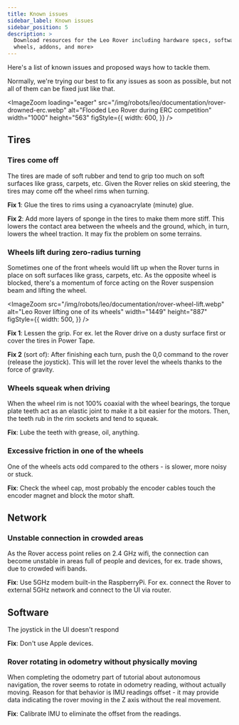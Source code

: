 ```yaml
---
title: Known issues
sidebar_label: Known issues
sidebar_position: 5
description: >
  Download resources for the Leo Rover including hardware specs, software,
  wheels, addons, and more>
---
```


Here's a list of known issues and proposed ways how to tackle them.

Normally, we're trying our best to fix any issues as soon as possible, but not
all of them can be fixed just like that.

<ImageZoom
  loading="eager"
  src="/img/robots/leo/documentation/rover-drowned-erc.webp"
  alt="Flooded Leo Rover during ERC competition"
  width="1000"
  height="563"
  figStyle={{
    width: 600,
  }}
/>

## Tires

### Tires come off

The tires are made of soft rubber and tend to grip too much on soft surfaces
like grass, carpets, etc. Given the Rover relies on skid steering, the tires may
come off the wheel rims when turning.

**Fix 1**: Glue the tires to rims using a cyanoacrylate (minute) glue.

**Fix 2**: Add more layers of sponge in the tires to make them more stiff. This
lowers the contact area between the wheels and the ground, which, in turn,
lowers the wheel traction. It may fix the problem on some terrains.

### Wheels lift during zero-radius turning

Sometimes one of the front wheels would lift up when the Rover turns in place on
soft surfaces like grass, carpets, etc. As the opposite wheel is blocked,
there's a momentum of force acting on the Rover suspension beam and lifting the
wheel.

<ImageZoom
  src="/img/robots/leo/documentation/rover-wheel-lift.webp"
  alt="Leo Rover lifting one of its wheels"
  width="1449"
  height="887"
  figStyle={{
    width: 500,
  }}
/>

**Fix 1**: Lessen the grip. For ex. let the Rover drive on a dusty surface first
or cover the tires in Power Tape.

**Fix 2** (sort of): After finishing each turn, push the 0,0 command to the
rover (release the joystick). This will let the rover level the wheels thanks to
the force of gravity.

### Wheels squeak when driving

When the wheel rim is not 100% coaxial with the wheel bearings, the torque plate
teeth act as an elastic joint to make it a bit easier for the motors. Then, the
teeth rub in the rim sockets and tend to squeak.

**Fix**: Lube the teeth with grease, oil, anything.

### Excessive friction in one of the wheels

One of the wheels acts odd compared to the others - is slower, more noisy or
stuck.

**Fix**: Check the wheel cap, most probably the encoder cables touch the encoder
magnet and block the motor shaft.

## Network

### Unstable connection in crowded areas

As the Rover access point relies on 2.4 GHz wifi, the connection can become
unstable in areas full of people and devices, for ex. trade shows, due to
crowded wifi bands.

**Fix**: Use 5GHz modem built-in the RaspberryPi. For ex. connect the Rover to
external 5GHz network and connect to the UI via router.

<LinkButton docId="leo-rover/guides/connect-to-network" />

## Software

The joystick in the UI doesn't respond

**Fix**: Don't use Apple devices.

### Rover rotating in odometry without physically moving

When completing the odometry part of tutorial about autonomous navigation, the
rover seems to rotate in odometry reading, without actually moving. Reason for
that behavior is IMU readings offset - it may provide data indicating the rover
moving in the Z axis without the real movement.

**Fix**: Calibrate IMU to eliminate the offset from the readings.

<LinkButton docId="leo-rover/guides/imu-calibration" />
